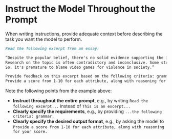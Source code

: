 # Instruct the Model Throughout the Prompt

When writing instructions, provide adequate context before describing the task you want the model to perform.

```md copy
Read the following excerpt from an essay:

“Despite the popular belief, there's no solid evidence supporting the idea that video games lead to violent behavior.
Research on the topic is often contradictory and inconclusive. Some studies found a correlation, but correlation doesn't imply causation.
So, it's premature to blame video games for violence in society.”

Provide feedback on this excerpt based on the following criteria: grammar, clarity, coherence, argument quality, and use of evidence.
Provide a score from 1-10 for each attribute, along with reasoning for your score.
```

Note the following points from the example above:

- **Instruct throughout the entire prompt**, e.g., by writing `Read the following excerpt...` instead of `This is an excerpt...`
- **Clearly specify the requirements**, e.g., by providing `...the following criteria: grammar, `
- **Clearly specify the desired output format**, e.g., by asking the model to `Provide a score from 1-10 for each attribute, along with reasoning for your score.`

